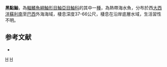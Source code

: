 {{Speciesbox
| taxon = Scorpaena melasma
| status = NE
| status_system = IUCN3.1
| binomial_authority =  [[Eschmeyer|Eschmeyer]], 1965 
| synonyms = 
}}
'''黑點鮋'''，為[[輻鰭魚綱|輻鰭魚綱]][[鮋形目|鮋形目]][[鮋亞目|鮋亞目]][[鮋科|鮋科]]的其中一[[種|種]]，為熱帶海水魚，分布於西[[大西洋|大西洋]][[蘇利南|蘇利南]]至[[巴西|巴西]]外海海域，棲息深度37-66公尺，棲息在沿岸底層水域，生活習性不明。

==参考文献==
*{{FishBase_species|genus=Scorpaena|species=melasma|year=2014|month=7}}
{{taxonbar}}
[[Category:_1965年描述的鱼类|H]]
[[Category:鮋屬|H]]